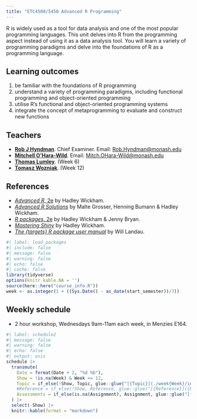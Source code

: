 ```yaml
---
title: "ETC4500/5450 Advanced R Programming"
---
```


R is widely used as a tool for data analysis and one of the most popular programming languages. This unit delves into R from the programming aspect instead of using it as a data analysis tool. You will learn a variety of programming paradigms and delve into the foundations of R as a programming language.

## Learning outcomes

1. be familiar with the foundations of R programming
2. understand a variety of programming paradigms, including functional programming and object-oriented programming
3. utilise R’s functional and object-oriented programming systems
4. integrate the concept of metaprogramming to evaluate and construct new functions

## Teachers

* [**Rob J Hyndman**](https://robjhyndman.com). Chief Examiner. Email: [Rob.Hyndman@monash.edu](mailto:Rob.Hyndman@monash.edu)
* [**Mitchell O'Hara-Wild**](https://mitchelloharawild.com). Email: [Mitch.OHara-Wild@monash.edu](mailto:Mitch.OHara-Wild@monash.edu)
* [**Thomas Lumley**](https://profiles.auckland.ac.nz/t-lumley). (Week 6)
* [**Tomasz Wozniak**](https://github.com/donotdespair). (Week 12)

## References

* [*Advanced R*, 2e](https://adv-r.hadley.nz/) by Hadley Wickham.
* [*Advanced R Solutions*](https://advanced-r-solutions.rbind.io/) by Malte Grosser, Henning Bumann & Hadley Wickham.
* [*R packages*, 2e](http://r-pkgs.org/) by Hadley Wickham & Jenny Bryan.
* [*Mastering Shiny*](https://mastering-shiny.org/) by Hadley Wickham.
* [*The {targets} R package user manual*](https://books.ropensci.org/targets/) by Will Landau.

```r
#| label: load_packages
#| include: false
#| message: false
#| warning: false
#| echo: false
#| cache: false
library(tidyverse)
options(knitr.kable.NA = '')
source(here::here("course_info.R"))
week <- as.integer(1 + ((Sys.Date() - as_date(start_semester))/7))
```

## Weekly schedule

* 2 hour workshop, Wednesdays 9am-11am each week, in Menzies E164.

```r
#| label: schedule2
#| message: false
#| warning: false
#| echo: false
#| output: asis
schedule |>
  transmute(
    Date = format(Date + 2, "%d %b"),
    Show = !is.na(Week) & Week <= 12,
    Topic = if_else(!Show, Topic, glue::glue("[{Topic}](./week{Week}/index.html)")),
    #Reference = if_else(!Show, Reference, glue::glue("[{Reference}]({Reference_URL})")),
    Assessments = if_else(is.na(Assignment), Assignment, glue::glue("[{Assignment}]({File})"))
  ) |>
  select(-Show) |>
  knitr::kable(format = "markdown")
```

